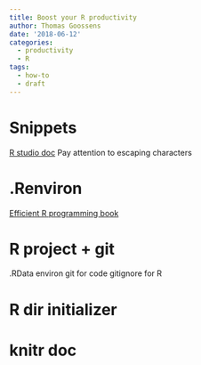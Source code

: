 ```yaml
---
title: Boost your R productivity
author: Thomas Goossens
date: '2018-06-12'
categories:
  - productivity
  - R
tags:
  - how-to
  - draft
---
```


# Snippets

[R studio doc](https://support.rstudio.com/hc/en-us/articles/204463668-Code-Snippets)
Pay attention to escaping characters

# .Renviron

[Efficient R programming book](https://csgillespie.github.io/efficientR/r-startup.html)

# R project + git

.RData environ
git for code
gitignore for R

# R dir initializer

# knitr doc


